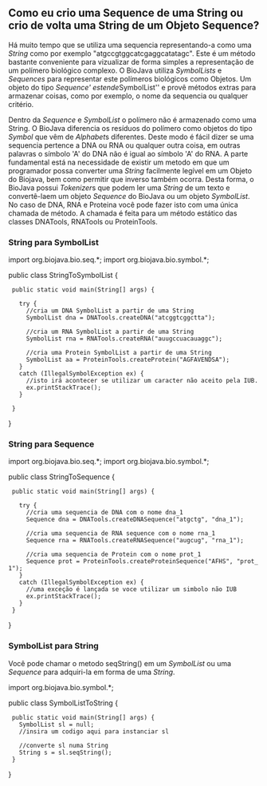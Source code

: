 == Como eu crio uma Sequence de uma String ou crio de volta uma String de um Objeto Sequence? ==

Há muito tempo que se utiliza uma sequencia representando-a como uma ''String'' como por exemplo "atgccgtggcatcgaggcatatagc". Este é um método bastante conveniente para vizualizar de forma simples a representação de um polímero biológico complexo. 
O BioJava utiliza ''SymbolLists'' e ''Sequences'' para representar este polímeros biológicos como Objetos. Um objeto do tipo ''Sequence' estende ''SymbolList'' e provê métodos extras para armazenar coisas, como por exemplo, o nome da sequencia ou qualquer critério.

Dentro da ''Sequence'' e ''SymbolList'' o polímero não é armazenado como uma String. O BioJava diferencia os resíduos do polímero como objetos do tipo ''Symbol'' que vêm de ''Alphabet''s diferentes. Deste modo é fácil dizer se uma sequencia pertence a DNA ou RNA ou qualquer outra coisa, em outras palavras o símbolo 'A' do DNA não é igual ao símbolo 'A' do RNA. A parte fundamental está na necessidade de existir um metodo em que um programador possa converter uma ''String'' facilmente legível em um Objeto do Biojava, bem como permitir que inverso também ocorra. Desta forma, o BioJava possui ''Tokenizer''s que podem ler uma ''String'' de um texto e convertê-laem um objeto ''Sequence'' do BioJava ou um objeto ''SymbolList''. No caso de DNA, RNA e Proteina você pode fazer isto com uma única chamada de método. A chamada é feita para um método estático das classes DNATools, RNATools ou ProteinTools.

=== String para SymbolList ===

<java>
import org.biojava.bio.seq.*;
import org.biojava.bio.symbol.*;

public class StringToSymbolList {
  public static void main(String[] args) {
   
    try {
      //cria um DNA SymbolList a partir de uma String
      SymbolList dna = DNATools.createDNA("atcggtcggctta");

      //cria um RNA SymbolList a partir de uma String
      SymbolList rna = RNATools.createRNA("auugccuacauaggc");

      //cria uma Protein SymbolList a partir de uma String
      SymbolList aa = ProteinTools.createProtein("AGFAVENDSA");
    }
    catch (IllegalSymbolException ex) {
      //isto irá acontecer se utilizar um caracter não aceito pela IUB.
      ex.printStackTrace();
    }
   
  }
}
</java>

=== String para Sequence === 

<java>
import org.biojava.bio.seq.*;
import org.biojava.bio.symbol.*;

public class StringToSequence {
  public static void main(String[] args) {

    try {
      //cria uma sequencia de DNA com o nome dna_1
      Sequence dna = DNATools.createDNASequence("atgctg", "dna_1");

      //cria uma sequencia de RNA sequence com o nome rna_1
      Sequence rna = RNATools.createRNASequence("augcug", "rna_1");

      //cria uma sequencia de Protein com o nome prot_1
      Sequence prot = ProteinTools.createProteinSequence("AFHS", "prot_1");
    }
    catch (IllegalSymbolException ex) {
      //uma exceção é lançada se voce utilizar um simbolo não IUB 
      ex.printStackTrace();
    }
  }
}
</java>

=== SymbolList para String === 

Você pode chamar o metodo seqString() em um ''SymbolList'' ou uma ''Sequence'' para adquiri-la em forma de uma ''String''.

<java>
import org.biojava.bio.symbol.*;

public class SymbolListToString {
  public static void main(String[] args) {
    SymbolList sl = null;
    //insira um codigo aqui para instanciar sl
   
    //converte sl numa String
    String s = sl.seqString();
  }
}
</java>